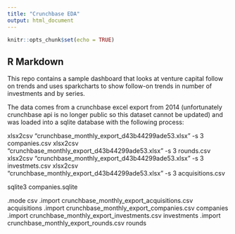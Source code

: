 ```yaml
---
title: "Crunchbase EDA"
output: html_document
---
```


```r
knitr::opts_chunk$set(echo = TRUE)
```

## R Markdown

This repo contains a sample dashboard that looks at venture capital follow on trends and uses sparkcharts to show follow-on trends in number of investments and by series.

The data comes from a crunchbase excel export from 2014 (unfortunately crunchbase api is no longer public so this dataset cannot be updated) and was loaded into a sqlite database with the following process:

xlsx2csv "crunchbase_monthly_export_d43b44299ade53.xlsx" -s 3 companies.csv
xlsx2csv "crunchbase_monthly_export_d43b44299ade53.xlsx" -s 3 rounds.csv
xlsx2csv "crunchbase_monthly_export_d43b44299ade53.xlsx" -s 3 investmets.csv
xlsx2csv "crunchbase_monthly_export_d43b44299ade53.xlsx" -s 3 acquisitions.csv

sqlite3 companies.sqlite

.mode csv
.import crunchbase_monthly_export_acquisitions.csv acquisitions
.import crunchbase_monthly_export_companies.csv companies
.import crunchbase_monthly_export_investments.csv investments
.import crunchbase_monthly_export_rounds.csv rounds
